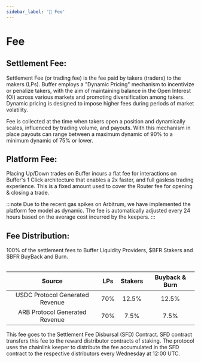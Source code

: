 ```yaml
---
sidebar_label: '📖 Fee'
---
```


# Fee

## Settlement Fee:

Settlement Fee (or trading fee) is the fee paid by takers (traders) to the makers (LPs). 
Buffer employs a "Dynamic Pricing" mechanism to incentivize or penalize takers, with the aim of maintaining balance in the Open Interest (OI)
across various markets and promoting diversification among takers. 
Dynamic pricing is designed to impose higher fees during periods of market volatility. 

Fee is collected at the time when takers open a position and dynamically scales, influenced by trading volume, and payouts.
With this mechanism in place payouts can range between a maximum dynamic of 90% to a minimum dynamic of 75% or lower.


## Platform Fee:

Placing Up/Down trades on Buffer incurs a flat fee for interactions on Buffer's 1 Click architecture that enables a 2x faster, and full gasless trading experience. 
This is a fixed amount used to cover the Router fee for opening & closing a trade.

:::note
Due to the recent gas spikes on Arbitrum, we have implemented the platform fee model as dynamic. 
The fee is automatically adjusted every 24 hours based on the average cost incurred by the keepers.
:::


## Fee Distribution:

100% of the settlement fees to Buffer Liquidity Providers, $BFR Stakers and $BFR BuyBack and Burn.

<div>
<table className="config-dB-table">

|               Source             | LPs |   Stakers  | Buyback & Burn |
|:--------------------------------:|:---:|:----------:|:--------------:|
| USDC Protocol Generated Revenue  | 70% |    12.5%   |      12.5%     |
|  ARB Protocol Generated Revenue  | 70% |     7.5%   |      7.5%      |

</table>
</div>

This fee goes to the Settlement Fee Disbursal (SFD) Contract. SFD contract transfers this fee to the reward distributor contracts of staking.
The protocol uses the chainlink keeper to distribute the fee accumulated in the SFD contract to the respective distributors every Wednesday at 12:00 UTC.